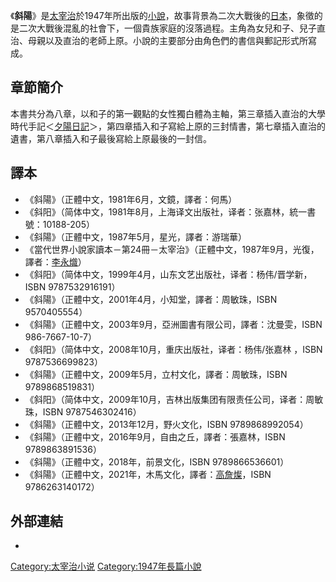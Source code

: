 {{Unreferenced|time=2018-05-22T13:57:09+00:00}}
{{Expand|time=2018-05-22T13:57:09+00:00}}

{{infobox Book 
| name = 斜陽
| title_orig = 斜陽
| translator = 
| image = 
| image_caption = 
| author = [[太宰治|太宰治]]
| cover_artist =
| country = [[日本|日本]]
| language = [[日語|日語]]
| genre = 
| publisher = {{flagicon|Japan}} [[新潮社|新潮社]]
| pub_date = {{flagicon|Japan}} 1947年12月15日
| media_type = 
| pages = {{flagicon|Japan}} 231頁
| isbn = 
| dewey= 
| congress= 
| oclc= 
}}
{{japanese|japanese=斜陽|kana=しゃよう|romaji=Shayō}}
{{文學}}

《'''斜陽'''》是[[太宰治|太宰治]]於1947年所出版的[[小說|小說]]，故事背景為二次大戰後的[[日本|日本]]，象徵的是二次大戰後混亂的社會下，一個貴族家庭的沒落過程。主角為女兒和子、兒子直治、母親以及直治的老師上原。小說的主要部分由角色們的書信與郵記形式所寫成。

== 章節簡介 ==
本書共分為八章，以和子的第一觀點的女性獨白體為主軸，第三章插入直治的大學時代手記＜[[夕陽日記|夕陽日記]]＞，第四章插入和子寫給上原的三封情書，第七章插入直治的遺書，第八章插入和子最後寫給上原最後的一封信。

== 譯本 ==
* 《斜陽》（正體中文，1981年6月，文鏡，譯者：何馬）
* 《斜阳》（简体中文，1981年8月，上海译文出版社，译者：张嘉林，統一書號：10188-205）
* 《斜陽》（正體中文，1987年5月，星光，譯者：游瑞華）
* 《當代世界小說家讀本－第24冊－太宰治》（正體中文，1987年9月，光復，譯者：[[李永熾|李永熾]]）
* 《斜阳》（简体中文，1999年4月，山东文艺出版社，译者：杨伟/晋学新，ISBN 9787532916191）
* 《斜陽》（正體中文，2001年4月，小知堂，譯者：周敏珠，ISBN 9570405554）
* 《斜陽》（正體中文，2003年9月，亞洲圖書有限公司，譯者：沈曼雯，ISBN 986-7667-10-7）
* 《斜阳》（简体中文，2008年10月，重庆出版社，译者：杨伟/张嘉林 ，ISBN 9787536699823）
* 《斜陽》（正體中文，2009年5月，立村文化，譯者：周敏珠，ISBN 9789868519831）
* 《斜阳》（简体中文，2009年10月，吉林出版集团有限责任公司，译者：周敏珠，ISBN 9787546302416）
* 《斜陽》（正體中文，2013年12月，野火文化，ISBN 9789868992054）
* 《斜陽》（正體中文，2016年9月，自由之丘，譯者：張嘉林，ISBN 9789863891536）
* 《斜陽》（正體中文，2018年，前景文化，ISBN 9789866536601）
* 《斜陽》（正體中文，2021年，木馬文化，譯者：[[高詹燦|高詹燦]]，ISBN 9786263140172）

==外部連結==
*{{aozora|000035|1565|新字新假名}}

[[Category:太宰治小说|Category:太宰治小说]]
[[Category:1947年長篇小說|Category:1947年長篇小說]]